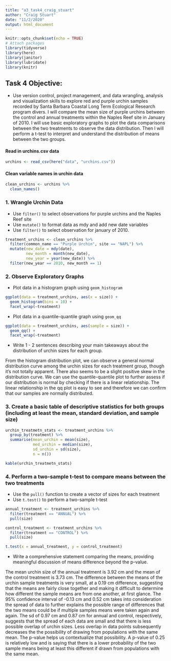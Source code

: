 ```yaml
---
title: "a3_task4_craig_stuart"
author: "Craig Stuart"
date: "11/2/2020"
output: html_document
---
```


```r
knitr::opts_chunk$set(echo = TRUE)
# Attach packages 
library(tidyverse)
library(here)
library(janitor)
library(lubridate)
library(knitr)
```

## Task 4 Objective: 
- Use version control, project management, and data wrangling, analysis and visualization skills to explore red and purple urchin samples recorded by Santa Barbara Coastal Long Term Ecological Research program divers. I will compare the mean size of purple urchins between the control and annual treatments within the Naples Reef site in January of 2010. I will use basic exploratory graphs to plot the data comparisons between the two treatments to observe the data distribution. Then I will perform a t-test to interpret and understand the distribution of means between the two groups. 

#### Read in urchins.csv data
```r
urchins <- read_csv(here("data", "urchins.csv"))
```

#### Clean variable names in urchin data
```r
clean_urchins <- urchins %>% 
  clean_names()
```

### 1. Wrangle Urchin Data
- Use `filter()` to select observations for purple urchins and the Naples Reef site
- Use `mutate()` to format data as mdy and add new date variables
- Use `filter()` to select observation for january of 2010.

```r
treatment_urchins <- clean_urchins %>% 
  filter(common_name == "Purple Urchin", site == "NAPL") %>% 
  mutate(new_date = mdy(date),
         new_month = month(new_date),
         new_year = year(new_date)) %>% 
  filter(new_year == 2010, new_month == 1)
```

### 2. Observe Exploratory Graphs
- Plot data in a histogram graph using `geom_histogram` 

```r
ggplot(data = treatment_urchins, aes(x = size)) +
  geom_histogram(bins = 10) +
  facet_wrap(~treatment)
```

- Plot data in a quantile-quantile graph using `geom_qq`

```r
ggplot(data = treatment_urchins, aes(sample = size)) +
  geom_qq() +
  facet_wrap(~treatment)
```

- Write 1 - 2 sentences describing your main takeaways about the distribution of urchin sizes for each group.

From the histogram distribution plot, we can observe a general normal distribution curve among the urchin sizes for each treatment group, though it's not totally apparent. There also seems to be a slight positive skew in the distribution curve. We can use the quantile-quantile plot to further assess if our distribution is normal by checking if there is a linear relationship. The linear relationship in the qq plot is easy to see and therefore we can confirm that our samples are normally distributed.  


### 3. Create a basic table of descriptive statistics for both groups (including at least the mean, standard deviation, and sample size)

```r
urchin_treatmetn_stats <- treatment_urchins %>% 
  group_by(treatment) %>% 
  summarise(mean_urchin = mean(size),
            med_urchin = median(size),
            sd_urchin = sd(size),
            n = n())

kable(urchin_treatmetn_stats)
```

### 4. Perform a two-sample t-test to compare means between the two treatments
- Use the `pull()` function to create a vector of sizes for each treatment
- Use `t.test()` to perform a two-sample t-test

```r
annual_treatment <- treatment_urchins %>% 
  filter(treatment == "ANNUAL") %>% 
  pull(size)

control_treatment <- treatment_urchins %>% 
  filter(treatment == "CONTROL") %>% 
  pull(size)

t.test(x = annual_treatment, y = control_treatment)
```

- Write a comprehensive statement comparing the means, providing meaningful discussion of means difference beyond the p-value. 

The mean urchin size of the annual treatment is 3.92 cm and the mean of the control treatment is 3.73 cm. The difference between the means of the urchin sample treatments is very small, at a 0.19 cm difference, suggesting that the means are fairly close together and making it difficult to determine how different the sample means are from one another, at first glance. The 95% confidence interval of -0.13 cm and 0.52 cm takes into consideration the spread of data to further explains the possible range of differences that the two means could be if multiple samples means were taken again and again. The sd of 0.97 cm and 0.87 cm for annual and control, respectively, suggests that the spread of each data are small and that there is less possible overlap of urchin sizes. Less overlap in data points subsequently decreases the the possibility of drawing from populations with the same mean. The p-value helps us contextualize that possibility. A p-value of 0.25 is relatively low and is saying that there is a lower probability of the two sample means being at least this different if drawn from populations with the same mean. 







